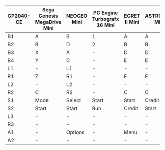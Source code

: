 | GP2040-CE | Sega Genesis <br /> MegaDrive Mini | NEOGEO Mini | PC Engine <br /> Turbografx 16 Mini | EGRET II Mini | ASTROCITY Mini | Playstation Classic |
| --------- | ---------------------------------- | ----------- | ----------------------------------- | ------------- | -------------- | ------------------- |
| B1        | A                                  | B           | 1                                   | A             | A              | Cross               |
| B2        | B                                  | D           | 2                                   | B             | B              | Circle              |
| B3        | X                                  | A           | -                                   | D             | D              | Square              |
| B4        | Y                                  | C           | -                                   | E             | E              | Triangle            |
| L1        | -                                  | L1          | -                                   | -             | -              | L1                  |
| R1        | Z                                  | R1          | -                                   | F             | F              | R1                  |
| L2        | -                                  | L2          | -                                   | -             | -              | L2                  |
| R2        | C                                  | R2          | -                                   | C             | C              | R2                  |
| S1        | Mode                               | Select      | Start                               | Start         | Credit         | Start               |
| S2        | Start                              | Start       | Run                                 | Credit        | Start          | Select              |
| L3        | -                                  | -           | -                                   | -             | -              | -                   |
| R3        | -                                  | -           | -                                   | -             | -              | -                   |
| A1        | -                                  | Options     | -                                   | Menu          | -              | -                   |
| A2        | -                                  | -           | -                                   | -             | -              | -                   |
